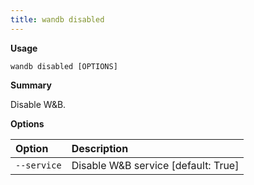 ---
title: wandb disabled
---

**Usage**

`wandb disabled [OPTIONS]`

**Summary**

Disable W&B.


**Options**

| **Option** | **Description** |
| :--- | :--- |
| `--service` | Disable W&B service  [default: True] |



